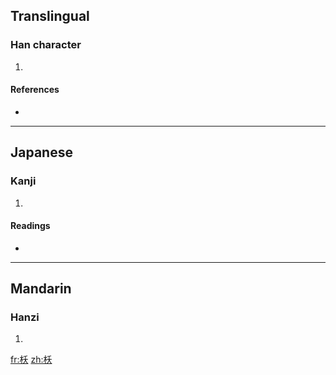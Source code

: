 ==Translingual==

===Han character===
{{Han char|rn=75|rad=木|as=04|sn=8|four=|canj=木竹大 (DHK)}}

# {{defn|Han|sort=木04}}

====References====
* {{Han ref|kx=0516.030|dkj=14549|dj=0903.170|hdz=21170.130|uh=6796|ud=26518}}

----

==Japanese==

===Kanji===
{{ja-kanji|grade=|rs=木04}}

# {{defn|Japanese}}

====Readings====
* {{ja-readings|on=[[よう]] (yō)|kun=[[きがわかくさかんなさま]] (kigawakakusakannasama)}}

----

==Mandarin==

===Hanzi===
{{cmn-hanzi|pin=[[kè]] ([[ke4]]), [[luǒ]] ([[luo3]]), [[wǒ]] ([[wo3]]), [[yāo]] ([[yao1]])|wg=k'o<sup>4</sup>, lo<sup>3</sup>, wo<sup>3</sup>, yao<sup>1</sup>}}

# {{defn|Mandarin}}

[[fr:枖]]
[[zh:枖]]